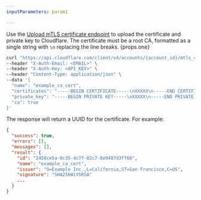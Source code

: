 ```yaml
---
inputParameters: param1

---
```



Use the [Upload mTLS certificate endpoint](/api/operations/m-tls-certificate-management-upload-m-tls-certificate) to upload the certificate and private key to Cloudflare. The certificate must be a root CA, formatted as a single string with `\n` replacing the line breaks. {props.one}

```bash
curl "https://api.cloudflare.com/client/v4/accounts/{account_id}/mtls_certificates" \
--header "X-Auth-Email: <EMAIL>" \
--header "X-Auth-Key: <API_KEY>" \
--header "Content-Type: application/json" \
--data '{
  "name": "example_ca_cert",
  "certificates": "-----BEGIN CERTIFICATE-----\nXXXXX\n-----END CERTIFICATE-----",
  "private_key": "-----BEGIN PRIVATE KEY-----\nXXXXX\n-----END PRIVATE KEY-----",
  "ca": true
}'
```

The response will return a UUID for the certificate. For example:

```json null {6}
{
  "success": true,
  "errors": [],
  "messages": [],
  "result": {
    "id": "2458ce5a-0c35-4c7f-82c7-8e9487d3ff60",
    "name": "example_ca_cert",
    "issuer": "O=Example Inc.,L=California,ST=San Francisco,C=US",
    "signature": "SHA256WithRSA"
    ...
  }
}
```
